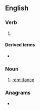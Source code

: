 ==English==

===Verb===
{{head|en|verb form}}

# {{present participle of|en|remit|nocat=1}}

====Derived terms====
* {{l|en|unremitting}}

===Noun===
{{en-noun}}

# [[remittance]]

===Anagrams===
* {{anagrams|en|a=egiimnrtt|termiting}}